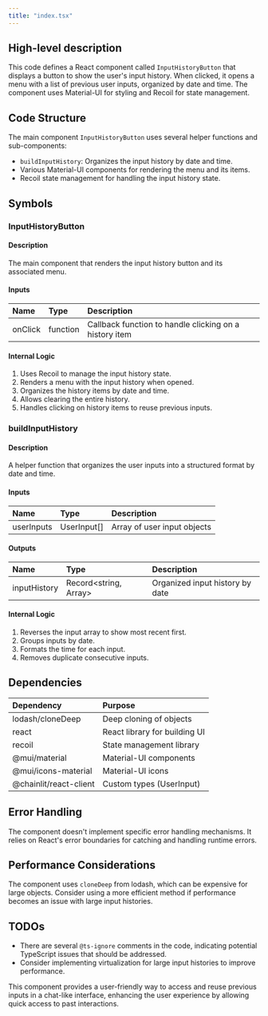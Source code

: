 ```yaml
---
title: "index.tsx"
---
```


## High-level description
This code defines a React component called `InputHistoryButton` that displays a button to show the user's input history. When clicked, it opens a menu with a list of previous user inputs, organized by date and time. The component uses Material-UI for styling and Recoil for state management.

## Code Structure
The main component `InputHistoryButton` uses several helper functions and sub-components:
- `buildInputHistory`: Organizes the input history by date and time.
- Various Material-UI components for rendering the menu and its items.
- Recoil state management for handling the input history state.

## Symbols

### InputHistoryButton
#### Description
The main component that renders the input history button and its associated menu.

#### Inputs
| Name | Type | Description |
|:-----|:-----|:------------|
| onClick | function | Callback function to handle clicking on a history item |

#### Internal Logic
1. Uses Recoil to manage the input history state.
2. Renders a menu with the input history when opened.
3. Organizes the history items by date and time.
4. Allows clearing the entire history.
5. Handles clicking on history items to reuse previous inputs.

### buildInputHistory
#### Description
A helper function that organizes the user inputs into a structured format by date and time.

#### Inputs
| Name | Type | Description |
|:-----|:-----|:------------|
| userInputs | UserInput[] | Array of user input objects |

#### Outputs
| Name | Type | Description |
|:-----|:-----|:------------|
| inputHistory | Record&lt;string, Array&gt; | Organized input history by date |

#### Internal Logic
1. Reverses the input array to show most recent first.
2. Groups inputs by date.
3. Formats the time for each input.
4. Removes duplicate consecutive inputs.

## Dependencies
| Dependency | Purpose |
|:-----------|:--------|
| lodash/cloneDeep | Deep cloning of objects |
| react | React library for building UI |
| recoil | State management library |
| @mui/material | Material-UI components |
| @mui/icons-material | Material-UI icons |
| @chainlit/react-client | Custom types (UserInput) |

## Error Handling
The component doesn't implement specific error handling mechanisms. It relies on React's error boundaries for catching and handling runtime errors.

## Performance Considerations
The component uses `cloneDeep` from lodash, which can be expensive for large objects. Consider using a more efficient method if performance becomes an issue with large input histories.

## TODOs
- There are several `@ts-ignore` comments in the code, indicating potential TypeScript issues that should be addressed.
- Consider implementing virtualization for large input histories to improve performance.

This component provides a user-friendly way to access and reuse previous inputs in a chat-like interface, enhancing the user experience by allowing quick access to past interactions.